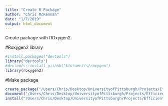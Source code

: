 ```yaml
---
title: "Create R Package"
author: "Chris McKennan"
date: "1/7/2019"
output: html_document
---
```

Create package with ROxygen2

#Roxygen2 library
```r
#install.packages("devtools")
library("devtools")
#devtools::install_github("klutometis/roxygen")
library(roxygen2)
```

#Make package
```r
create_package("/Users/Chris/Desktop/UniversityofPittsburgh/Projects/EfficientMetabolomics/MSNIMBLE/")
document("/Users/Chris/Desktop/UniversityofPittsburgh/Projects/EfficientMetabolomics/MSNIMBLE/")
install("/Users/Chris/Desktop/UniversityofPittsburgh/Projects/EfficientMetabolomics/MSNIMBLE")
```